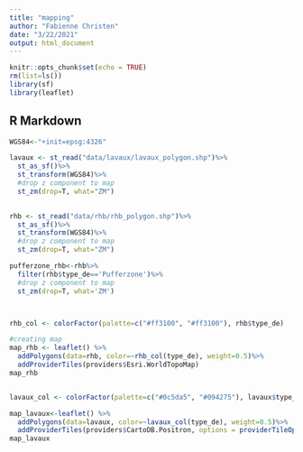 ```yaml
---
title: "mapping"
author: "Fabienne Christen"
date: "3/22/2021"
output: html_document
---
```


```r
knitr::opts_chunk$set(echo = TRUE)
rm(list=ls())
library(sf)
library(leaflet)
```

## R Markdown

```r
WGS84<-"+init=epsg:4326"

lavaux <- st_read("data/lavaux/lavaux_polygon.shp")%>%
  st_as_sf()%>%
  st_transform(WGS84)%>%
  #drop z component to map
  st_zm(drop=T, what="ZM")
  

rhb <- st_read("data/rhb/rhb_polygon.shp")%>%
  st_as_sf()%>%
  st_transform(WGS84)%>%
  #drop z component to map
  st_zm(drop=T, what="ZM")

pufferzone_rhb<-rhb%>%
  filter(rhb$type_de=='Pufferzone')%>%
  #drop z component to map
  st_zm(drop=T, what='ZM')



rhb_col <- colorFactor(palette=c("#ff3100", "#ff3100"), rhb$type_de)

#creating map
map_rhb <- leaflet() %>% 
  addPolygons(data=rhb, color=~rhb_col(type_de), weight=0.5)%>%
  addProviderTiles(providers$Esri.WorldTopoMap)
map_rhb


lavaux_col <- colorFactor(palette=c("#0c5da5", "#094275"), lavaux$type_de)

map_lavaux<-leaflet() %>% 
  addPolygons(data=lavaux, color=~lavaux_col(type_de), weight=0.5)%>%
  addProviderTiles(providers$CartoDB.Positron, options = providerTileOptions(opacity = 0.7))
map_lavaux
  

```

